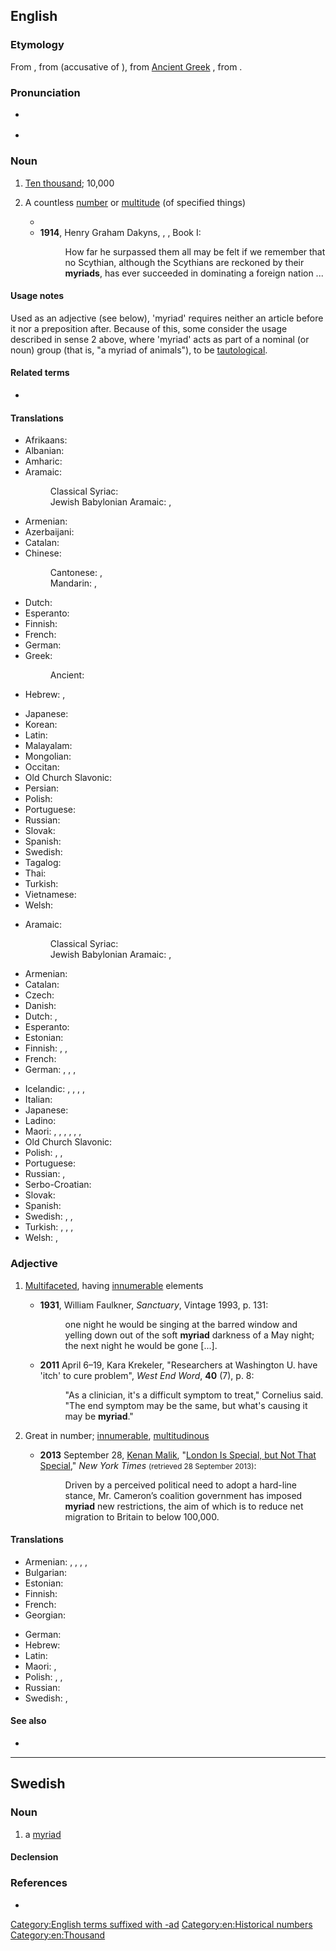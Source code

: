 ==English==
{{was wotd|2009|September|5}}
{{wikipedia}}
{{number box|en|10000}}

===Etymology===
From {{uder|en|fr|myriade}}, from {{uder|en|LL.|myriadem}} (accusative of {{m|la|myrias}}), from [[Ancient Greek]] {{m|grc|μυριάς||number of 10,000}}, from {{m|grc|μυρίος||numberless, countless, infinite}}.

===Pronunciation===
* {{a|UK|US}} {{IPA|en|/ˈmɪɹi.æd/|/ˈmɪɹi.əd/}}
* {{audio|en|en-au-myriad.ogg|Audio (AU)}}

===Noun===
{{en-noun}}

# {{lb|en|historical}} [[ten thousand|Ten thousand]]; 10,000 {{defdate|from 16th c.}}
# A countless [[number]] or [[multitude]] (of specified things) {{defdate|from 16th c.}}
#: {{ux|en|Earth hosts a '''myriad''' of animals.}}
#* {{RQ:Landon Francesca Carrara|page=239|volume=III|text=A '''myriad''' of beginnings to her intended discourse darted into her mind; but, as is usual in such cases, she chose the one the very worst suited to her purpose. "I never intend to marry," said she, in a faltering voice.}}
#* '''1914''', Henry Graham Dakyns, {{w|Xenophon}}, ''{{w|Cyropaedia}}'', Book I:
#*: How far he surpassed them all may be felt if we remember that no Scythian, although the Scythians are reckoned by their '''myriads''', has ever succeeded in dominating a foreign nation ...

====Usage notes====
Used as an adjective (see below), 'myriad' requires neither an article before it nor a preposition after. Because of this, some consider the usage described in sense 2 above, where 'myriad' acts as part of a nominal (or noun) group (that is, "a myriad of animals"), to be [[tautological]].

====Related terms====
* {{l|en|tens of thousands}}

====Translations====
{{trans-top-also|ten thousand|ten thousand}}
* Afrikaans: {{t|af|magdom}}
* Albanian: {{t+|sq|pafundësi}}
* Amharic: {{t|am|እልፍ|tr=′əlf}}
* Aramaic:
*: Classical Syriac: {{t|syc|ܪܒܘܬܐ|f|tr=rebbūṯā|sc=Syrc}}
*: Jewish Babylonian Aramaic: {{t|arc|רִבּוּתָא|f|tr=ribbūṯā|sc=Hebr}}, {{t|arc|רִבּוֹתָא|f|tr=ribbōṯā|sc=Hebr}}
* Armenian: {{t+|hy|բյուր}}
* Azerbaijani: {{t|az|saysız-hesabsız}}
* Catalan: {{t|ca|miríada|f}}
* Chinese:
*: Cantonese: {{t+|yue|萬|sc=Hani}}, {{t|yue|万|tr=maan6|sc=Hani}}
*: Mandarin: {{t+|cmn|萬|sc=Hani}}, {{t+|cmn|万|tr=wàn|sc=Hani}}
* Dutch: {{t+|nl|myriade|f}}
* Esperanto: {{t|eo|miriado}}
* Finnish: {{t|fi|myriadi}}
* French: {{t+|fr|myriade|f}}
* German: {{t+|de|Myriade|f}}
* Greek: {{t+|el|μυριάδα|f}}
*: Ancient: {{t|grc|μυριάς|f}}
* Hebrew: {{t+|he|רבבה|tr=revava}}, {{qualifier|biblical}} {{t|he|ריבוא|tr=ribo}}
{{trans-mid}}
* Japanese: {{t+|ja|万|tr=まん, man}}
* Korean: {{t+|ko|만}}
* Latin: {{t|la|myrias}}
* Malayalam: {{t+|ml|അയുതം}}
* Mongolian: {{t+|mn|түм}}
* Occitan: {{t|oc|miriada|f}}
* Old Church Slavonic: {{t|cu|тьма|f}}
* Persian: {{t+|fa|بیور|tr=biwar}}
* Polish: {{t|pl|miriada|f}}
* Portuguese: {{t+|pt|miríade|f}}
* Russian: {{t+|ru|мириа́да|f}}
* Slovak: {{t|sk|myriada|f}}
* Spanish: {{t+|es|miríada|f}}
* Swedish: {{t+|sv|myriad|c}}
* Tagalog: {{t|tl|hindi mabilang}}
* Thai: {{t+|th|หมื่น}}
* Turkish: {{t+|tr|tümen}}
* Vietnamese: {{t+|vi|vạn}}
* Welsh: {{t|cy|deng mil}}
{{trans-bottom}}

{{trans-top|vast diversity or number}}
* Aramaic:
*: Classical Syriac: {{t|syc|ܪܒܘܬܐ|f|tr=rebbūṯā|sc=Syrc}}
*: Jewish Babylonian Aramaic: {{t|arc|רִבּוּתָא|f|tr=ribbūṯā|sc=Hebr}}, {{t|arc|רִבּוֹתָא|f|tr=ribbōṯā|sc=Hebr}}
* Armenian: {{t+|hy|բյուր}}
* Catalan: {{t|ca|miríada|f}}
* Czech: {{t+|cs|myriáda|f}}
* Danish: {{t+|da|myriade|c}}
* Dutch: {{t|nl|een groot aantal}}, {{t+|nl|myriade|f}}
* Esperanto: {{t|eo|miriado}}
* Estonian: {{t|et|müriaad}}
* Finnish: {{t|fi|[[suunnaton]] [[määrä]]}}, {{t|fi|myriadi}}, {{t+|fi|lukematon|alt=lukematon määrä}}
* French: {{t+|fr|myriade|f}}
* German: {{t+|de|Unmenge|f}}, {{t+|de|Myriaden|f-p}}, {{t+|de|Unzahl|f}}, {{t+|de|Vielzahl|f}}
{{trans-mid}}
* Icelandic: {{t|is|mýgrútur|m}}, {{t|is|urmull|f}}, {{t|is|ótal|n}}, {{t|is|ógrynni|n}}, {{t+|is|aragrúi|m}}
* Italian: {{t+|it|miriade|f}}
* Japanese: {{t|ja|八百万|tr=やおよろず, yaoyorozu}}
* Ladino: {{t|lad|alay|m}}
* Maori: {{t|mi|tuauriuri}}, {{t|mi|takitini}}, {{t|mi|tini ngerongero}}, {{t|mi|tini ngero}}, {{t|mi|tini}}, {{t|mi|mano tini}}, {{t|mi|mano tinitini}}
* Old Church Slavonic: {{t|cu|тьма|f}}
* Polish: {{t+|pl|mnóstwo}}, {{t+|pl|masa}}, {{t+|pl|bezlik|m}}
* Portuguese: {{t+|pt|miríade|f}}
* Russian: {{t+|ru|мириа́да|f}}, {{t+|ru|тьма|f}}
* Serbo-Croatian: {{t+|sh|mirijada|f}}
* Slovak: {{t|sk|myriada|f}}
* Spanish: {{t+|es|miríada|f}}
* Swedish: {{t+|sv|myriad|c}}, {{t+|sv|otal|n}}, {{t|sv|otalig mängd|c}}
* Turkish: {{t|tr|çok büyük sayı}}, {{t+|tr|pek çok}}, {{qualifier|colloquial}} {{t+|tr|bir sürü}}, {{t+|tr|sayısız}}
* Welsh: {{t|cy|myrdd|m}}, {{t|cy|myrddiwn|m}}
{{trans-bottom}}

===Adjective===
{{en-adj|-}}

# {{lb|en|modifying a singular noun}} [[multifaceted|Multifaceted]], having [[innumerable]] elements {{defdate|from 18th c.}}
#* '''1931''', William Faulkner, ''Sanctuary'', Vintage 1993, p. 131:
#*: one night he would be singing at the barred window and yelling down out of the soft '''myriad''' darkness of a May night; the next night he would be gone [...].
#* '''2011''' April 6–19, Kara Krekeler, "Researchers at Washington U. have 'itch' to cure problem", ''West End Word'', '''40''' (7), p. 8:
#*: "As a clinician, it's a difficult symptom to treat," Cornelius said. "The end symptom may be the same, but what's causing it may be '''myriad'''."
# {{lb|en|modifying a plural noun}} Great in number; [[innumerable]], [[multitudinous]] {{defdate|from 18th c.}}
#: {{ux|en|Earth hosts '''(a) myriad''' animals.}}
#* '''2013''' September 28, [[w:Kenan Malik|Kenan Malik]], "[http://www.nytimes.com/2013/09/29/opinion/sunday/london-is-special-but-not-that-special.html?ref=opinion London Is Special, but Not That Special]," ''New York Times'' <small>(retrieved 28 September 2013)</small>:
#*: Driven by a perceived political need to adopt a hard-line stance, Mr. Cameron’s coalition government has imposed '''myriad''' new restrictions, the aim of which is to reduce net migration to Britain to below 100,000.

====Translations====
{{trans-top|great in number}}
* Armenian: {{t+|hy|բյուրավոր}}, {{t+|hy|անթիվ}}, {{t+|hy|անհամար}}, {{t+|hy|անհաշիվ}}, {{t+|hy|բյուր}}
* Bulgarian: {{t+|bg|безчетен}}
* Estonian: {{t|et|loendamatu}}
* Finnish: {{t+|fi|lukematon}}
* French: {{t+|fr|nombreux}}
* Georgian: {{t|ka|მირიადი}}
{{trans-mid}}
* German: {{t+|de|unzählig}}
* Hebrew: {{t+|he|רבבה|f|tr=r"vavah|sc=Hebr}}
* Latin: {{t|la|permulti|m-p}}
* Maori: {{t|mi|tini}}, {{t|mi|tinitini}}
* Polish: {{t+|pl|niezliczony}}, {{t|pl|nieprzeliczony}}, {{t|pl|nieprzebrany}}
* Russian: {{t+|ru|мириады}}
* Swedish: {{t+|sv|otalig}}, {{t+|sv|oräknelig}}
{{trans-bottom}}

====See also====
* {{l|en|plethora}}

[[Category:English terms suffixed with -ad]]
[[Category:en:Historical numbers]]
[[Category:en:Thousand]]

----

==Swedish==

===Noun===
{{sv-noun|c}}

# a [[#English|myriad]]

====Declension====
{{sv-infl-noun-c-er}}

===References===
* {{R:svenska.se|saol}}